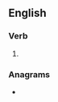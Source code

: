 ==English==

===Verb===
{{head|en|verb form}}

# {{en-third-person singular of|patronise}}

===Anagrams===
* {{anagrams|en|a=aeinoprsst|isopterans|parsonsite|spirostane}}